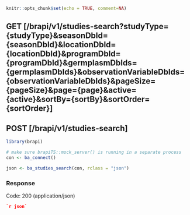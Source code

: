 ```r
knitr::opts_chunk$set(echo = TRUE, comment=NA)
```
## GET [/brapi/v1/studies-search?studyType={studyType}&seasonDbId={seasonDbId}&locationDbId={locationDbId}&programDbId={programDbId}&germplasmDbIds={germplasmDbIds}&observationVariableDbIds={observationVariableDbIds}&pageSize={pageSize}&page={page}&active={active}&sortBy={sortBy}&sortOrder={sortOrder}]

## POST [/brapi/v1/studies-search]

```r
library(brapi)

# make sure brapiTS::mock_server() is running in a separate process
con <- ba_connect() 

json <- ba_studies_search(con, rclass = "json")

```

### Response

Code: 200 (application/json)

```json
`r json`
```



